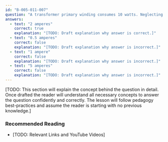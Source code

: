 ```yaml
---
id: "B-005-011-007"
question: "A transformer primary winding consumes 10 watts. Neglecting losses, if the secondary voltage is 5 volts, what is the secondary current?"
answers:
  - text: "2 amperes"
    correct: true
    explanation: "[TODO: Draft explanation why answer is correct.]"
  - text: "0.5 amperes"
    correct: false
    explanation: "[TODO: Draft explanation why answer is incorrect.]"
  - text: "1 ampere"
    correct: false
    explanation: "[TODO: Draft explanation why answer is incorrect.]"
  - text: "5 amperes"
    correct: false
    explanation: "[TODO: Draft explanation why answer is incorrect.]"
---
```


[TODO: This section will explain the concept behind the question in detail. Once drafted the reader will understand all necessary concepts to answer the question confidently and correctly. The lesson will follow pedagogy best-practices and assume the reader is starting with no previous knowledge.]

### Recommended Reading

- [TODO: Relevant Links and YouTube Videos]
